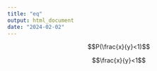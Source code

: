 ```yaml
---
title: "eq"
output: html_document
date: "2024-02-02"
---
```


$$P(\frac{x}{y}<1)$$



$$\frac{x}{y}<1$$